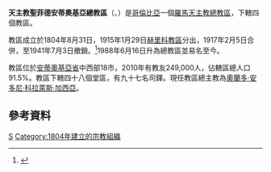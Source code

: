 {{Infobox Roman Catholic diocese
|jurisdiction     = 總教區
|name            = 聖菲德安蒂奧基亞
|latin= Arcidioecesis Sanctae Fidei de Antioquia
 |image =Catedral Nuestra Señora de la Inmaculada Concepción.JPG
|caption = 聖母升天主教座堂
 |location = [[哥倫比亞|哥倫比亞]]
|territory = [[安蒂奧基亞省|安蒂奧基亞省]]中西部18市
|population = 249,000
|rite = [[罗马礼|罗马礼]]
|patron =
|province =
|established = 1804年
|cathedral = [[聖母升天主教座堂_(聖菲德安蒂奧基亞)|聖母升天主教座堂]]
|co-cathedral =
|leadership = 總主教
|website = 
|pope = 
|patriarch=
|metropolitan =[[奧蘭多·安多尼·科拉萊斯·加西亞|奧蘭多·安多尼·科拉萊斯·加西亞]]
|ordinary = 
|coadjutor archbishop =
|coadjutor bishop =
|auxiliary =
|emeritus = }} 

'''天主教聖菲德安蒂奧基亞總教區'''（{{lang-la|Arcidioecesis Sanctae Fidei de Antioquia}}、{{lang-es|Arquidiócesis de Santa Fe de Antioquia}}）是[[哥倫比亞|哥倫比亞]]一個[[羅馬天主教|羅馬天主教]][[總教區|總教區]]，下轄四個教區。

教區成立於1804年8月31日，1915年1月29日[[天主教赫里科教區|赫里科教區]]分出，1917年2月5日合併，至1941年7月3日撤銷。<ref>{{cite journal
|journal=[[宗座公報|宗座公報]]
|publisher=梵蒂岡出版社
|date=1941年
|volume=33
|title=''Universi dominici gregis''
|page=410
|url=http://www.vatican.va/archive/aas/documents/AAS%2033%20%5B1941%5D%20-%20ocr.pdf
|access-date=2013-05-22
|archive-date=2020-02-02
|archive-url=https://web.archive.org/web/20200202150801/http://www.vatican.va/archive/aas/documents/AAS%2033%20%5B1941%5D%20-%20ocr.pdf
|dead-url=no
}}</ref>1988年6月16日升為總教區並易名至今。

教區位於[[安蒂奧基亞省|安蒂奧基亞省]]中西部18市，2010年有教友249,000人，佔轄區總人口91.5%。教區下轄四十八個堂區，有九十七名司鐸。現任教區總主教為[[奧蘭多·安多尼·科拉萊斯·加西亞|奧蘭多·安多尼·科拉萊斯·加西亞]]。

==參考資料==
{{reflist}}

{{哥倫比亞天主教教區}}

{{DEFAULTSORT:Arquidiócesis de Santa Fe de Antioquia}}
[[Category:哥倫比亞天主教教區|S]]
[[Category:1804年建立的宗教組織|Category:1804年建立的宗教組織]]